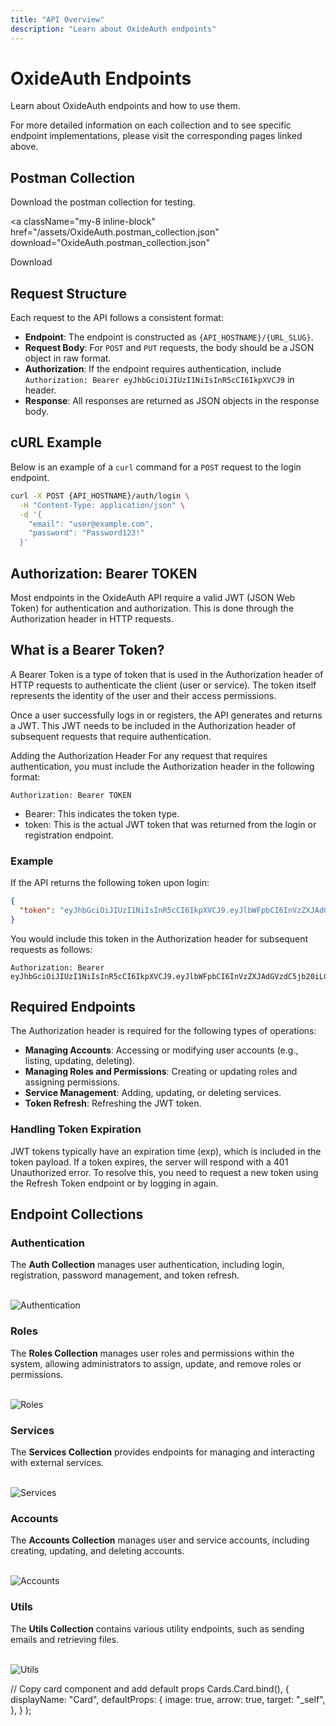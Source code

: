 ```yaml
---
title: "API Overview"
description: "Learn about OxideAuth endpoints"
---
```



# OxideAuth Endpoints

Learn about OxideAuth endpoints and how to use them.

For more detailed information on each collection and to see specific endpoint implementations, please visit the corresponding pages linked above.

## Postman Collection

Download the postman collection for testing.

<a
  className="my-8 inline-block"
  href="/assets/OxideAuth.postman_collection.json"
  download="OxideAuth.postman_collection.json"
>
  <div className="rounded px-4 py-2 bg-indigo-500 text-white">Download</div>
</a>

## Request Structure

Each request to the API follows a consistent format:

- **Endpoint**: The endpoint is constructed as `{API_HOSTNAME}/{URL_SLUG}`.
- **Request Body**: For `POST` and `PUT` requests, the body should be a JSON object in raw format.
- **Authorization**: If the endpoint requires authentication, include `Authorization: Bearer eyJhbGciOiJIUzI1NiIsInR5cCI6IkpXVCJ9` in header.
- **Response**: All responses are returned as JSON objects in the response body.

## cURL Example

Below is an example of a `curl` command for a `POST` request to the login endpoint.

```bash
curl -X POST {API_HOSTNAME}/auth/login \
  -H "Content-Type: application/json" \
  -d '{
    "email": "user@example.com",
    "password": "Password123!"
  }'
```

## Authorization: Bearer TOKEN

Most endpoints in the OxideAuth API require a valid JWT (JSON Web Token) for authentication and authorization. This is done through the Authorization header in HTTP requests.

## What is a Bearer Token?

A Bearer Token is a type of token that is used in the Authorization header of HTTP requests to authenticate the client (user or service). The token itself represents the identity of the user and their access permissions.

Once a user successfully logs in or registers, the API generates and returns a JWT. This JWT needs to be included in the Authorization header of subsequent requests that require authentication.

Adding the Authorization Header
For any request that requires authentication, you must include the Authorization header in the following format:

```
Authorization: Bearer TOKEN
```

- Bearer: This indicates the token type.
- token: This is the actual JWT token that was returned from the login or registration endpoint.

### Example

If the API returns the following token upon login:

```json
{
  "token": "eyJhbGciOiJIUzI1NiIsInR5cCI6IkpXVCJ9.eyJlbWFpbCI6InVzZXJAdGVzdC5jb20iLCJleHAiOjE2Mjg3NTk0MjN9.XJZrx7JhaNgUjUQNL7FXsbn5F6_qX9JOblXc_OvBa6w"
}
```

You would include this token in the Authorization header for subsequent requests as follows:

```
Authorization: Bearer eyJhbGciOiJIUzI1NiIsInR5cCI6IkpXVCJ9.eyJlbWFpbCI6InVzZXJAdGVzdC5jb20iLCJleHAiOjE2Mjg3NTk0MjN9.XJZrx7JhaNgUjUQNL7FXsbn5F6_qX9JOblXc_OvBa6w
```

## Required Endpoints

The Authorization header is required for the following types of operations:

- **Managing Accounts**: Accessing or modifying user accounts (e.g., listing, updating, deleting).
- **Managing Roles and Permissions**: Creating or updating roles and assigning permissions.
- **Service Management**: Adding, updating, or deleting services.
- **Token Refresh**: Refreshing the JWT token.

### Handling Token Expiration

JWT tokens typically have an expiration time (exp), which is included in the token payload. If a token expires, the server will respond with a 401 Unauthorized error. To resolve this, you need to request a new token using the Refresh Token endpoint or by logging in again.

## Endpoint Collections

### Authentication

The **Auth Collection** manages user authentication, including login, registration, password management, and token refresh.

<br />

<Card title="Authentication" href="/endpoints/auth">
  <Image
    src="/images/getting-started/header-image.png"
    height={1080}
    width={1920}
    quality={100}
    alt="Authentication"
  />
</Card>

### Roles

The **Roles Collection** manages user roles and permissions within the system, allowing administrators to assign, update, and remove roles or permissions.

<br />

<Card title="Roles" href="/endpoints/roles">
  <Image
    src="/images/authLandscape.webp"
    height={1600}
    width={1080}
    quality={100}
    alt="Roles"
  />
</Card>

### Services

The **Services Collection** provides endpoints for managing and interacting with external services.

<br />

<Card title="Services" href="/endpoints/services">
  <Image
    src="/images/features/header-image.png"
    height={1080}
    width={1920}
    quality={100}
    alt="Services"
  />
</Card>

### Accounts

The **Accounts Collection** manages user and service accounts, including creating, updating, and deleting accounts.

<br />

<Card title="Accounts" href="/endpoints/accounts">
  <Image
    src="/images/cloud/header-image.png"
    height={1080}
    width={1920}
    quality={100}
    alt="Accounts"
  />
</Card>

### Utils

The **Utils Collection** contains various utility endpoints, such as sending emails and retrieving files.

<br />

<Card title="Utils" href="/endpoints/utils">
  <Image
    src="/images/product/roadmap/header-image.png"
    height={1080}
    width={1920}
    quality={100}
    alt="Utils"
  />
</Card>

  // Copy card component and add default props
  Cards.Card.bind(),
  {
    displayName: "Card",
    defaultProps: {
      image: true,
      arrow: true,
      target: "_self",
    },
  }
);

<style global jsx>{`
  img {
    aspect-ratio: 16/9;
    object-fit: cover;
  }
`}</style>
